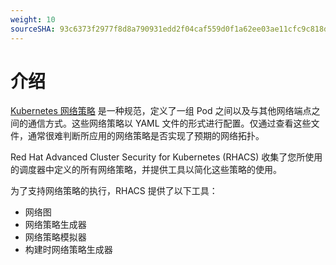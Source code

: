 ```yaml
---
weight: 10
sourceSHA: 93c6373f2977f8d8a790931edd2f04caf559d0f1a62ee03ae11cfc9c818d0823
---
```


# 介绍

[Kubernetes 网络策略](https://kubernetes.io/docs/concepts/services-networking/network-policies/) 是一种规范，定义了一组 Pod 之间以及与其他网络端点之间的通信方式。这些网络策略以 YAML 文件的形式进行配置。仅通过查看这些文件，通常很难判断所应用的网络策略是否实现了预期的网络拓扑。

Red Hat Advanced Cluster Security for Kubernetes (RHACS) 收集了您所使用的调度器中定义的所有网络策略，并提供工具以简化这些策略的使用。

为了支持网络策略的执行，RHACS 提供了以下工具：

- 网络图
- 网络策略生成器
- 网络策略模拟器
- 构建时网络策略生成器
